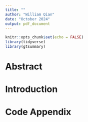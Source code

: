 ```yaml
---
title: ""
author: "William Qian"
date: "October 2024"
output: pdf_document
---
```


```r
knitr::opts_chunk$set(echo = FALSE)
library(tidyverse)
library(gtsummary)

```

# Abstract

# Introduction

# Code Appendix 

```r

```